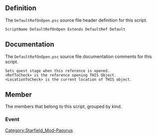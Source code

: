 {{Script_Object_Summary
| title = DefaultRefOnOpen
| name = [[SFM:Script-DefaultRefOnOpen|DefaultRefOnOpen]]
| extends = [[SFM:Script-DefaultRef|DefaultRef]] → [[SFM:Script-DefaultRefParent|DefaultRefParent]] → [[SFM:Script-ObjectReference|ObjectReference]] → [[SFM:Script-Form|Form]] → [[SFM:Script-ScriptObject|ScriptObject]]
| flags = Default
}}


== Definition ==
The <code>DefaultRefOnOpen.psc</code> source file header definition for this script.

<source lang="papyrus">
ScriptName DefaultRefOnOpen Extends DefaultRef Default
</source>


== Documentation ==
The <code>DefaultRefOnOpen.psc</code> source file documentation comments for this script.

<source>
Sets quest stage when this reference is opened.
<RefToCheck> is the reference opening THIS Object.
<LocationToCheck> is the current location of THIS object.
</source>


== Member ==
The members that belong to this script, grouped by kind.

=== Event ===
{{Script_Object_Member_Summary
| title = OnOpen
| script = [[SFM:Script-DefaultRefOnOpen|DefaultRefOnOpen]]
| name = [[SFM:Script-DefaultRefOnOpen/OnOpen|OnOpen]]
| kind = Event
| parameters = ObjectReference akActionRef
}}


[[Category:Starfield_Mod-Papyrus]]
